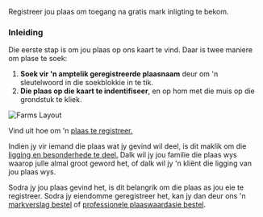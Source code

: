 
<Title>Inleiding</Title>

<Subtitle>Registreer jou plaas om toegang na gratis mark inligting te bekom.</Subtitle>

### Inleiding

Die eerste stap is om jou plaas op ons kaart te vind. Daar is twee maniere om plase te soek:

1.  **Soek vir 'n amptelik geregistreerde plaasnaam** deur om 'n sleutelwoord in die soekblokkie in te tik.
2.  **Die plaas op die kaart te indentifiseer**, en op hom met die muis op die grondstuk te kliek.

![Farms Layout](/assets/docs/farms/layout.png)

Vind uit hoe om 'n [plaas te registreer.](/docs/farms/claim-your-farm)

Indien jy vir iemand die plaas wat jy gevind wil deel, is dit maklik om die [ligging en besonderhede te deel.](@@webRoot/hulp/deel-grondstuk.html) Dalk wil jy jou familie die plaas wys waarop julle almal groot geword het, of dalk wil jy 'n kliënt die ligging van jou plaas wys.

Sodra jy jou plaas gevind het, is dit belangrik om die plaas as jou eie te registreer. Sodra jy eiendomme geregistreer het, kan jy dan deur ons 'n [markverslag bestel](@@webRoot/hulp/bestel-markverslag.html) of [professionele plaaswaardasie bestel](@@webRoot/hulp/bestel-plaaswaardasie.html).
